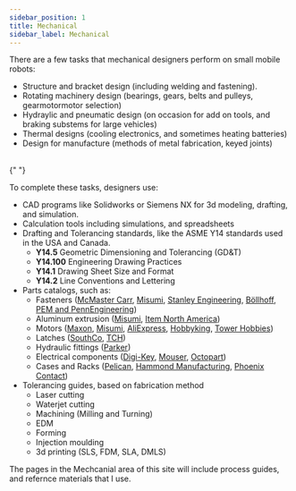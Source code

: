 ```yaml
---
sidebar_position: 1
title: Mechanical
sidebar_label: Mechanical
---
```


There are a few tasks that mechanical designers perform on small mobile robots:

- Structure and bracket design (including welding and fastening).
- Rotating machinery design (bearings, gears, belts and pulleys, gearmotormotor selection)
- Hydraylic and pneumatic design (on occasion for add on tools, and braking substems for large vehicles)
- Thermal designs (cooling electronics, and sometimes heating batteries)
- Design for manufacture (methods of metal fabrication, keyed joints)

<br />{" "}

To complete these tasks, designers use:

- CAD programs like Solidworks or Siemens NX for 3d modeling, drafting, and simulation.
- Calculation tools including simulations, and spreadsheets
- Drafting and Tolerancing standards, like the ASME Y14 standards used in the USA and Canada.
  - **Y14.5** Geometric Dimensioning and Tolerancing (GD&T)
  - **Y14.100** Engineering Drawing Practices
  - **Y14.1** Drawing Sheet Size and Format
  - **Y14.2** Line Conventions and Lettering
- Parts catalogs, such as:
  - Fasteners ([McMaster Carr](https://www.mcmaster.com/), [Misumi](https://us.misumi-ec.com/), [Stanley Engineering](https://www.stanleyengineeredfastening.com/), [Böllhoff](https://www.boellhoff.com/), [PEM and PennEngineering](https://www.pemnet.com/))
  - Aluminum extrusion ([Misumi](https://us.misumi-ec.com/), [Item North America](https://ca-product.item24.com/en/catalogue/products/profiles-1001009536/))
  - Motors ([Maxon](https://www.maxongroup.com/maxon/view/content/index), [Misumi](https://us.misumi-ec.com/), [AliExpress](https://best.aliexpress.com/), [Hobbyking](https://hobbyking.com/), [Tower Hobbies](https://www.towerhobbies.com/))
  - Latches ([SouthCo](https://southco.com/), [TCH](https://tchweb.com/))
  - Hydraulic fittings ([Parker](https://www.parker.com/parkerimages/ParkerStore/Catalog/Fittings.pdf))
  - Electrical components ([Digi-Key](https://www.digikey.ca/), [Mouser](https://www.mouser.ca/), [Octopart](https://octopart.com/))
  - Cases and Racks ([Pelican](https://www.pelican.com/), [Hammond Manufacturing](https://www.hammfg.com/), [Phoenix Contact](https://www.phoenixcontact.com/en-ca/products/electronics-housings))
- Tolerancing guides, based on fabrication method
  - Laser cutting
  - Waterjet cutting
  - Machining (Milling and Turning)
  - EDM
  - Forming
  - Injection moulding
  - 3d printing (SLS, FDM, SLA, DMLS)

The pages in the Mechcanial area of this site will include process guides, and refernce materials that I use.
